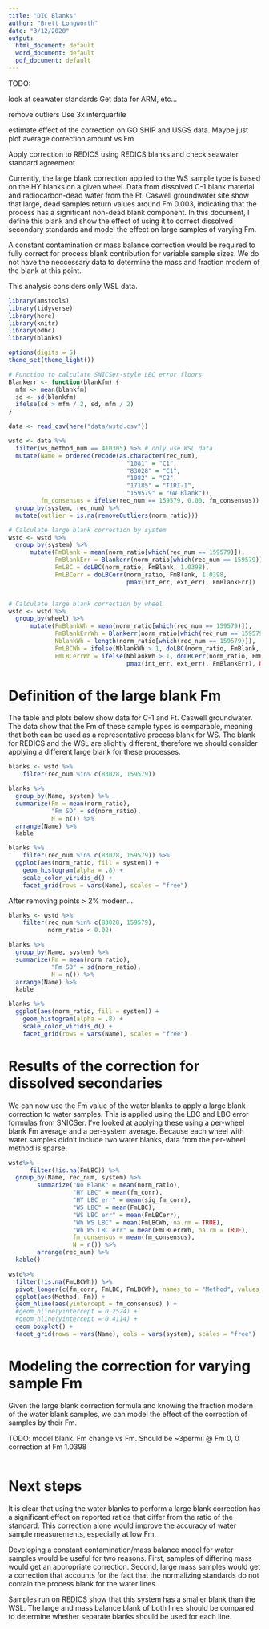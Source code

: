 ```yaml
---
title: "DIC Blanks"
author: "Brett Longworth"
date: "3/12/2020"
output:
  html_document: default
  word_document: default
  pdf_document: default
---
```


TODO: 

look at seawater standards
Get data for ARM, etc...

remove outliers
Use 3x interquartile

estimate effect of the correction on GO SHIP and USGS data.
Maybe just plot average correction amount vs Fm

Apply correction to REDICS using REDICS blanks and check seawater standard agreement


Currently, the large blank correction applied to the WS sample type is based on
the HY blanks on a given wheel. Data from dissolved C-1 blank material and
radiocarbon-dead water from the Ft. Caswell groundwater site show that large,
dead samples return values around Fm 0.003, indicating that the process has a
significant non-dead blank component. In this document, I define this blank and
show the effect of using it to correct dissolved secondary standards and model
the effect on large samples of varying Fm. 

A constant contamination or mass balance correction would be required to fully
correct for process blank contribution for variable sample sizes. We do not
have the neccessary data to determine the mass and fraction modern of the blank
at this point. 

This analysis considers only WSL data. 

```r
library(amstools)
library(tidyverse)
library(here)
library(knitr)
library(odbc)
library(blanks)

options(digits = 5)
theme_set(theme_light())

# Function to calculate SNICSer-style LBC error floors
Blankerr <- function(blankfm) {
  mfm <- mean(blankfm)
  sd <- sd(blankfm)
  ifelse(sd > mfm / 2, sd, mfm / 2)
}

data <- read_csv(here("data/wstd.csv"))

wstd <- data %>%
  filter(ws_method_num == 410305) %>% # only use WSL data
  mutate(Name = ordered(recode(as.character(rec_num), 
                                 "1081" = "C1", 
                                 "83028" = "C1", 
                                 "1082" = "C2", 
                                 "17185" = "TIRI-I",
                                 "159579" = "GW Blank")),
         fm_consensus = ifelse(rec_num == 159579, 0.00, fm_consensus)) %>%
  group_by(system, rec_num) %>%
  mutate(outlier = is.na(removeOutliers(norm_ratio))) 

# Calculate large blank correction by system
wstd <- wstd %>%
  group_by(system) %>%
      mutate(FmBlank = mean(norm_ratio[which(rec_num == 159579)]),
             FmBlankErr = Blankerr(norm_ratio[which(rec_num == 159579)]),
             FmLBC = doLBC(norm_ratio, FmBlank, 1.0398),
             FmLBCerr = doLBCerr(norm_ratio, FmBlank, 1.0398,
                                 pmax(int_err, ext_err), FmBlankErr))


# Calculate large blank correction by wheel
wstd <- wstd %>%
  group_by(wheel) %>%
      mutate(FmBlankWh = mean(norm_ratio[which(rec_num == 159579)]),
             FmBlankErrWh = Blankerr(norm_ratio[which(rec_num == 159579)]), 
             NblankWh = length(norm_ratio[which(rec_num == 159579)]),
             FmLBCWh = ifelse(NblankWh > 1, doLBC(norm_ratio, FmBlank, 1.0398), NA), # only calc for wheels with 2 blanks
             FmLBCerrWh = ifelse(NblankWh > 1, doLBCerr(norm_ratio, FmBlank, 1.0398,
                                 pmax(int_err, ext_err), FmBlankErr), NA))
```


# Definition of the large blank Fm

The table and plots below show data for C-1 and Ft. Caswell groundwater. The data show that the Fm of these sample types is comparable, meaning that both can be used as a representative process blank for WS. The blank for REDICS and the WSL are slightly different, therefore we should consider applying a different large blank for these processes.

```r
blanks <- wstd %>% 
	filter(rec_num %in% c(83028, 159579)) 

blanks %>%
  group_by(Name, system) %>%
  summarize(Fm = mean(norm_ratio),
            "Fm SD" = sd(norm_ratio),
            N = n()) %>%
  arrange(Name) %>%
  kable

blanks %>% 
	filter(rec_num %in% c(83028, 159579)) %>%
  ggplot(aes(norm_ratio, fill = system)) +
    geom_histogram(alpha = .8) +
    scale_color_viridis_d() +
    facet_grid(rows = vars(Name), scales = "free")
```

After removing points > 2% modern....

```r
blanks <- wstd %>% 
	filter(rec_num %in% c(83028, 159579),
	       norm_ratio < 0.02) 

blanks %>%
  group_by(Name, system) %>%
  summarize(Fm = mean(norm_ratio),
            "Fm SD" = sd(norm_ratio),
            N = n()) %>%
  arrange(Name) %>%
  kable

blanks %>% 
  ggplot(aes(norm_ratio, fill = system)) +
    geom_histogram(alpha = .8) +
    scale_color_viridis_d() +
    facet_grid(rows = vars(Name), scales = "free")

```



# Results of the correction for dissolved secondaries

We can now use the Fm value of the water blanks to apply a large blank correction to water samples. This is applied using the LBC and LBC error formulas from SNICSer. I've looked at applying these using a per-wheel blank Fm average and a per-system average. Because each wheel with water samples didn't include two water blanks, data from the per-wheel method is sparse.


```r
wstd%>% 
      filter(!is.na(FmLBC)) %>%
  group_by(Name, rec_num, system) %>%
        summarize("No Blank" = mean(norm_ratio), 
                  "HY LBC" = mean(fm_corr),
                  "HY LBC err" = mean(sig_fm_corr),
                  "WS LBC" = mean(FmLBC),
                  "WS LBC err" = mean(FmLBCerr),
                  "Wh WS LBC" = mean(FmLBCWh, na.rm = TRUE),
                  "Wh WS LBC err" = mean(FmLBCerrWh, na.rm = TRUE),
                  fm_consensus = mean(fm_consensus),
                  N = n()) %>%
        arrange(rec_num) %>%
  kable()
```


```r
wstd%>%
  filter(!is.na(FmLBCWh)) %>%
  pivot_longer(c(fm_corr, FmLBC, FmLBCWh), names_to = "Method", values_to = "Fm") %>%
  ggplot(aes(Method, Fm)) +
  geom_hline(aes(yintercept = fm_consensus) ) +
  #geom_hline(yintercept = 0.2524) +
  #geom_hline(yintercept = 0.4114) +
  geom_boxplot() +
  facet_grid(rows = vars(Name), cols = vars(system), scales = "free")
```


# Modeling the correction for varying sample Fm

Given the large blank correction formula and knowing the fraction modern of the water blank samples, we can model the effect of the correction of samples by their Fm. 

TODO: model blank. Fm change vs Fm. Should be ~3permil @ Fm 0, 0 correction at Fm 1.0398

```r

```

# Next steps

It is clear that using the water blanks to perform a large blank correction has a significant effect on reported ratios that differ from the ratio of the standard. This correction alone would improve the accuracy of water sample measurements, especially at low Fm. 

Developing a constant contamination/mass balance model for water samples would be useful for two reasons. First, samples of differing mass would get an appropriate correction. Second, large mass samples would get a correction that accounts for the fact that the normalizing standards do not contain the process blank for the water lines.

Samples run on REDICS show that this system has a smaller blank than the WSL. The large and mass balance blank of both lines should be compared to determine whether separate blanks should be used for each line.










